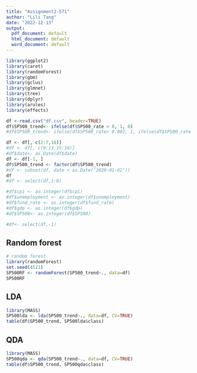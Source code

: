 ```yaml
---
title: "Assignment2-571"
author: "Lili Tang"
date: "2022-12-13"
output:
  pdf_document: default
  html_document: default
  word_document: default
---
```


```r
library(ggplot2)
library(caret)
library(randomForest)
library(gbm)
library(gclus)
library(glmnet)
library(tree)
library(dplyr)
library(arules)
library(effects)
```



```r
df <-read.csv("df.csv", header=TRUE)
df$SP500_trend<- ifelse(df$SP500_rate > 0, 1, 0)
#df$SP500_trend<- ifelse(df$SP500_rate> 0.003, 1, ifelse(df$SP500_rate < -0.003, -1, 0))

df <- df[, c(2:7,16)]
#df <- df[, c(9:13,15:16)]
#df$date<- as.Date(df$date)
df <- df[-1, ]
df$SP500_trend <- factor(df$SP500_trend)
#df <- subset(df, date < as.Date("2020-01-01"))
df
#df <- select(df,1:8)

#df$cpi <- as.integer(df$cpi)
#df$unemployment <- as.integer(df$unemployment)
#df$fund_rate <- as.integer(df$fund_rate)
#df$gdp <- as.integer(df$gdp)
#df$SP500<- as.integer(df$SP500)

#df<- select(df,-1)

```












## Random forest

```r
# random forest
library(randomForest)
set.seed(4521)
SP500RF <- randomForest(SP500_trend~., data=df)
SP500RF


```

## LDA

```r
library(MASS)
SP500lda <- lda(SP500_trend~., data=df, CV=TRUE)
table(df$SP500_trend, SP500lda$class)
```

## QDA

```r
library(MASS)
SP500qda <- qda(SP500_trend~., data=df, CV=TRUE)
table(df$SP500_trend, SP500qda$class)
```







